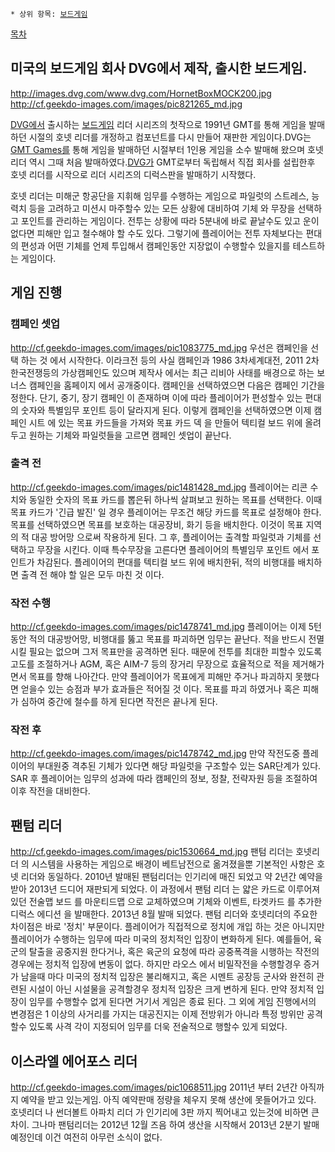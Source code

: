  * 상위 항목: [[보드게임]]
[[목차]]

== 미국의 보드게임 회사 DVG에서 제작, 출시한 보드게임. ==

http://images.dvg.com/www.dvg.com/HornetBoxMOCK200.jpg
http://cf.geekdo-images.com/images/pic821265_md.jpg

[[DVG]]에서 출시하는 [[보드게임]] 리더 시리즈의 첫작으로 1991년 GMT를 통해 게임을 발매하던 시절의 호넷 리더를 개정하고 컴포넌트를 다시 만들어 재판한 게임이다.DVG는 [[GMT Games]]를 통해 게임을 발매하던 시절부터 1인용 게임을 소수 발매해 왔으며 호넷 리더 역시 그때 처음 발매하였다.[[DVG]]가 GMT로부터 독립해서 직접 회사를 설립한후 호넷 리더를 시작으로 리더 시리즈의 디럭스판을 발매하기 시작했다.

호넷 리더는 미해군 항공단을 지휘해 임무를 수행하는 게임으로 파일럿의 스트레스, 능력치 등을 고려하고 미션시 마주할수 있는 모든 상황에 대비하여 기체 와 무장을 선택하고 포인트를 관리하는 게임이다. 전투는 상황에 따라 5분내에 바로 끝날수도 있고 운이 없다면 피해만 입고 철수해야 할 수도 있다. 그렇기에 플레이어는 전투 자체보다는 편대의 편성과 어떤 기체를 언제 투입해서 캠페인동안 지장없이 수행할수 있을지를 테스트하는 게임이다.


== 게임 진행 ==

=== 캠페인 셋업 ===
http://cf.geekdo-images.com/images/pic1083775_md.jpg
우선은 캠페인을 선택 하는 것 에서 시작한다. 이라크전 등의 사실 캠페인과 1986 3차세계대전, 2011 2차 한국전쟁등의 가상캠페인도 있으며 제작사 에서는 최근 리비아 사태를 배경으로 하는 보너스 캠페인을 홈페이지 에서 공개중이다. 캠페인을 선택하였으면 다음은 캠페인 기간을 정한다. 단기, 중기, 장기 캠페인 이 존재하며 이에 따라 플레이어가 편성할수 있는 편대의 숫자와 특별임무 포인트 등이 달라지게 된다. 이렇게 캠페인을 선택하였으면 이제 캠페인 시트 에 있는 목표 카드들을 가져와 목표 카드 덱 을 만들어 텍티컬 보드 위에 올려두고 원하는 기체와 파일럿들을 고르면 캠페인 셋업이 끝난다.

=== 출격 전 ===
http://cf.geekdo-images.com/images/pic1481428_md.jpg
플레이어는 리콘 수치와 동일한 숫자의 목표 카드를 뽑은뒤 하나씩 살펴보고 원하는 목표를 선택한다. 이때 목표 카드가 '긴급 발진' 일 경우 플레이어는 무조건 해당 카드를 목표로 설정해야 한다. 목표를 선택하였으면 목표를 보호하는 대공장비, 화기 등을 배치한다. 이것이 목표 지역의 적 대공 방어망 으로써 작용하게 된다. 
그 후, 플레이어는 출격할 파일럿과 기체를 선택하고 무장을 시킨다. 이때 특수무장을 고른다면 플레이어의 특별임무 포인트 에서 포인트가 차감된다. 플레이어의 편대를 텍티컬 보드 위에 배치한뒤, 적의 비행대를 배치하면 출격 전 해야 할 일은 모두 마친 것 이다.

=== 작전 수행 ===
http://cf.geekdo-images.com/images/pic1478741_md.jpg
플레이어는 이제 5턴 동안 적의 대공방어망, 비행대를 뚫고 목표를 파괴하면 임무는 끝난다. 적을 반드시 전멸 시킬 필요는 없으며 그저 목표만을 공격하면 된다. 때문에 전투를 최대한 피할수 있도록 고도를 조절하거나 AGM, 혹은 AIM-7 등의 장거리 무장으로 효율적으로 적을 제거해가면서 목표를 향해 나아간다. 만약 플레이어가 목표에게 피해만 주거나 파괴하지 못했다면 얻을수 있는 승점과 부가 효과들은 적어질 것 이다. 목표를 파괴 하였거나 혹은 피해가 심하여 중간에 철수를 하게 된다면 작전은 끝나게 된다.

=== 작전 후 ===
http://cf.geekdo-images.com/images/pic1478742_md.jpg
만약 작전도중 플레이어의 부대원중 격추된 기체가 있다면 해당 파일럿을 구조할수 있는 SAR단계가 있다.
SAR 후 플레이어는 임무의 성과에 따라 캠페인의 정보, 정찰, 전략자원 등을 조절하여 이후 작전을 대비한다.

== 팬텀 리더 ==
http://cf.geekdo-images.com/images/pic1530664_md.jpg
팬텀 리더는 호넷리더 의 시스템을 사용하는 게임으로 배경이 베트남전으로 옮겨졌을뿐 기본적인 사항은 호넷 리더와 동일하다. 2010년 발매된 팬텀리더는 인기리에 매진 되었고 약 2년간 예약을 받아 2013년 드디어 재판되게 되었다. 이 과정에서 팬텀 리더 는 얇은 카드로 이루어져 있던 전술맵 보드 를 마운티드맵 으로 교체하였으며 기체와 이벤트, 타겟카드 를 추가한 디럭스 에디션 을 발매한다. 2013년 8월 발매 되었다.
팬텀 리더와 호넷리더의 주요한 차이점은 바로 '정치' 부문이다. 플레이어가 직접적으로 정치에 개입 하는 것은 아니지만 플레이어가 수행하는 임무에 따라 미국의 정치적인 입장이 변화하게 된다. 예를들어, 육군의 탈출을 공중지원 한다거나, 혹은 육군의 요청에 따라 공중폭격을 시행하는 작전의 경우에는 정치적 입장에 변동이 없다. 하지만 라오스 에서 비밀작전을 수행할경우 증거가 남을때 마다 미국의 정치적 입장은 불리해지고, 혹은 시멘트 공장등 군사와 완전히 관련된 시설이 아닌 시설물을 공격할경우 정치적 입장은 크게 변하게 된다. 만약 정치적 입장이 임무를 수행할수 없게 된다면 거기서 게임은 종료 된다.
그 외에 게임 진행에서의 변경점은 1 이상의 사거리를 가지는 대공진지는 이제 전방위가 아니라 특정 방위만 공격할수 있도록 사격 각이 지정되어 임무를 더욱 전술적으로 행할수 있게 되었다.

== 이스라엘 에어포스 리더 ==
http://cf.geekdo-images.com/images/pic1068511.jpg
2011년 부터 2년간 아직까지 예약을 받고 있는게임. 아직 예약판매 정량을 체우지 못해 생산에 못들어가고 있다. 호넷리더 나 썬더볼트 아파치 리더 가 인기리에 3판 까지 찍어내고 있는것에 비하면 큰 차이. 그나마 팬텀리더는 2012년 12월 즈음 하여 생산을 시작해서 2013년 2분기 발매 예정인데 이건 여전히 아무런 소식이 없다.
